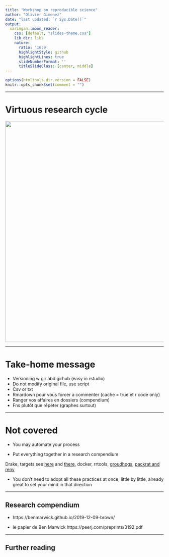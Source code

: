```yaml
---
title: "Workshop on reproducible science"
author: "Olivier Gimenez"
date: "last updated: `r Sys.Date()`"
output:
  xaringan::moon_reader:
    css: [default, "slides-theme.css"]
    lib_dir: libs
    nature:
      ratio: '16:9'
      highlightStyle: github
      highlightLines: true
      slideNumberFormat: ''
      titleSlideClass: [center, middle]
---
```


```r
options(htmltools.dir.version = FALSE)
knitr::opts_chunk$set(comment = "")
```

---

# Virtuous research cycle

<center>

<img src="assets/researchcycle.jpg" width="700px" />

</center>


---

# Take-home message

* Versioning w gir abd girhub (easy in rstudio)
* Do not modify original file, use script
* Csv or txt
* Rmardown pour vous forcer a commenter (cache = true et r code only)
* Ranger vos affaires en dossiers (compendium)
* Fns plutôt que répéter (graphes surtout)

--- 

# Not covered

* You may automate your process

* Put everything together in a research compendium

Drake, targets see [here](https://ropensci.org/blog/2021/02/03/targets/) and [there](https://books.ropensci.org/targets/), docker, rrtools, [groudhogs](http://groundhogr.com/), [packrat and renv](https://kevinushey-2020-rstudio-conf.netlify.app/slides.html#1)

* You don’t need to adopt all these practices at once; little by little, already great to set your mind in that direction

---

## Research compendium

* https://benmarwick.github.io/2019-12-09-brown/

* le papier de Ben Marwick https://peerj.com/preprints/3192.pdf


---

## Further reading


